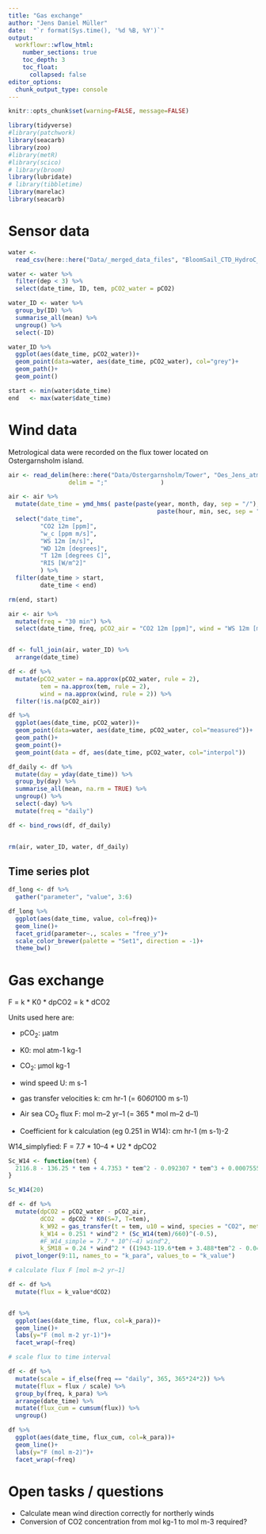 ```yaml
---
title: "Gas exchange"
author: "Jens Daniel Müller"
date:  "`r format(Sys.time(), '%d %B, %Y')`"
output: 
  workflowr::wflow_html:
    number_sections: true
    toc_depth: 3
    toc_float:
      collapsed: false
editor_options:
  chunk_output_type: console
---
```



```r
knitr::opts_chunk$set(warning=FALSE, message=FALSE)
```

```r
library(tidyverse)
#library(patchwork)
library(seacarb)
library(zoo)
#library(metR)
#library(scico)
# library(broom)
library(lubridate)
# library(tibbletime)
library(marelac)
library(seacarb)
```


# Sensor data

```r

water <-
  read_csv(here::here("Data/_merged_data_files", "BloomSail_CTD_HydroC_CT.csv"))

water <- water %>% 
  filter(dep < 3) %>% 
  select(date_time, ID, tem, pCO2_water = pCO2)

water_ID <- water %>% 
  group_by(ID) %>% 
  summarise_all(mean) %>% 
  ungroup() %>% 
  select(-ID)

water_ID %>% 
  ggplot(aes(date_time, pCO2_water))+
  geom_point(data=water, aes(date_time, pCO2_water), col="grey")+
  geom_path()+
  geom_point()

start <- min(water$date_time)
end   <- max(water$date_time)

```


# Wind data

Metrological data were recorded on the flux tower located on Ostergarnsholm island.

```r

air <- read_delim(here::here("Data/Ostergarnsholm/Tower", "Oes_Jens_atm_water_June_to_August_2018.csv"),
                 delim = ";"               )

air <- air %>%
  mutate(date_time = ymd_hms( paste(paste(year, month, day, sep = "/"),
                                          paste(hour, min, sec, sep = ":")))) %>% 
  select("date_time",
         "CO2 12m [ppm]",
         "w_c [ppm m/s]",
         "WS 12m [m/s]",
         "WD 12m [degrees]",
         "T 12m [degrees C]",
         "RIS [W/m^2]"
         ) %>% 
  filter(date_time > start,
         date_time < end)

rm(end, start)

air <- air %>% 
  mutate(freq = "30 min") %>% 
  select(date_time, freq, pCO2_air = "CO2 12m [ppm]", wind = "WS 12m [m/s]")



```


```r

df <- full_join(air, water_ID) %>% 
  arrange(date_time)

df <- df %>% 
  mutate(pCO2_water = na.approx(pCO2_water, rule = 2),
         tem = na.approx(tem, rule = 2),
         wind = na.approx(wind, rule = 2)) %>% 
  filter(!is.na(pCO2_air))

df %>% 
  ggplot(aes(date_time, pCO2_water))+
  geom_point(data=water, aes(date_time, pCO2_water, col="measured"))+
  geom_path()+
  geom_point()+
  geom_point(data = df, aes(date_time, pCO2_water, col="interpol"))

df_daily <- df %>% 
  mutate(day = yday(date_time)) %>% 
  group_by(day) %>% 
  summarise_all(mean, na.rm = TRUE) %>% 
  ungroup() %>% 
  select(-day) %>% 
  mutate(freq = "daily")

df <- bind_rows(df, df_daily)


rm(air, water_ID, water, df_daily)


```

## Time series plot

```r

df_long <- df %>% 
  gather("parameter", "value", 3:6)

df_long %>% 
  ggplot(aes(date_time, value, col=freq))+
  geom_line()+
  facet_grid(parameter~., scales = "free_y")+
  scale_color_brewer(palette = "Set1", direction = -1)+
  theme_bw()

```

# Gas exchange

F = k * K0 * dpCO2 = k * dCO2

Units used here are:

- pCO~2~: µatm
- K0: mol atm-1 kg-1
- CO~2~: µmol kg-1

- wind speed U: m s-1

- gas transfer velocities k: cm hr-1 (= 60*60*100 m s-1)
- Air sea CO~2~ flux F: mol m–2 yr–1 (= 365 * mol m–2 d–1)

- Coefficient for k calculation (eg 0.251 in W14): cm hr-1 (m s-1)-2 

W14_simplyfied: F = 7.7 * 10–4 * U2 * dpCO2



```r

Sc_W14 <- function(tem) {
  2116.8 - 136.25 * tem + 4.7353 * tem^2 - 0.092307 * tem^3 + 0.0007555 * tem^4
}

Sc_W14(20)

df <- df %>% 
  mutate(dpCO2 = pCO2_water - pCO2_air,
         dCO2  = dpCO2 * K0(S=7, T=tem),
         k_W92 = gas_transfer(t = tem, u10 = wind, species = "CO2", method = "Wanninkhof1")* 60^2 * 100,
         k_W14 = 0.251 * wind^2 * (Sc_W14(tem)/660)^(-0.5),
         #F_W14_simple = 7.7 * 10^(–4) wind^2,
         k_SM18 = 0.24 * wind^2 * ((1943-119.6*tem + 3.488*tem^2 - 0.0417*tem^3) / 660)^(-0.5)) %>% 
  pivot_longer(9:11, names_to = "k_para", values_to = "k_value")

# calculate flux F [mol m–2 yr–1]

df <- df %>% 
  mutate(flux = k_value*dCO2) 


df %>% 
  ggplot(aes(date_time, flux, col=k_para))+
  geom_line()+
  labs(y="F (mol m-2 yr-1)")+
  facet_wrap(~freq)

# scale flux to time interval

df <- df %>% 
  mutate(scale = if_else(freq == "daily", 365, 365*24*2)) %>% 
  mutate(flux = flux / scale) %>% 
  group_by(freq, k_para) %>% 
  arrange(date_time) %>% 
  mutate(flux_cum = cumsum(flux)) %>% 
  ungroup()

df %>% 
  ggplot(aes(date_time, flux_cum, col=k_para))+
  geom_line()+
  labs(y="F (mol m-2)")+
  facet_wrap(~freq)

```



# Open tasks / questions

- Calculate mean wind direction correctly for northerly winds
- Conversion of CO2 concentration from mol kg-1 to mol m-3 required?

